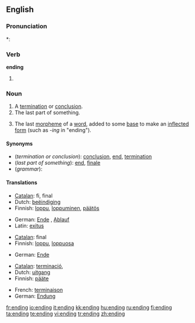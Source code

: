 ==English==

===Pronunciation===
*: {{rhymes|ɛndɪŋ}}

===Verb===
'''ending'''

# {{present participle of|end}}

===Noun===
{{en-noun}}

# A [[termination]] or [[conclusion]].
# The last part of something.
# {{grammar}} The last [[morpheme]] of a [[word]], added to some [[base]] to make an [[inflected]] [[form]] (such as ''-ing'' in "ending").

====Synonyms====
* (''termination or conclusion''): [[conclusion]], [[end]], [[termination]]
* (''last part of something''): [[end]], [[finale]]
* (''grammar''):

====Translations====

{{trans-top|termination or conclusion}}
* [[Catalan]]: fi, final
* Dutch: [[beëindiging]] {{f}}
* Finnish: [[loppu]], [[loppuminen]], [[päätös]]
{{trans-mid}}
* German: [[Ende]] {{n}}, [[Ablauf]] {{m}}
* Latin: [[exitus]] {{n}}
{{trans-bottom}}

{{trans-top|last part of something}}
* [[Catalan]]: final
* Finnish: [[loppu]], [[loppuosa]]
{{trans-mid}}
* German: [[Ende]] {{n}}
{{trans-bottom}}

{{trans-top|grammar: last morpheme of a word}}
* [[Catalan]]: [[terminació]], {{f}}
* Dutch: [[uitgang]] {{m}}
* Finnish: [[pääte]]
{{trans-mid}}
* French: [[terminaison]] {{f}}
* German: [[Endung]] {{f}}
{{trans-bottom}}

[[fr:ending]]
[[io:ending]]
[[it:ending]]
[[kk:ending]]
[[hu:ending]]
[[ru:ending]]
[[fi:ending]]
[[ta:ending]]
[[te:ending]]
[[vi:ending]]
[[tr:ending]]
[[zh:ending]]